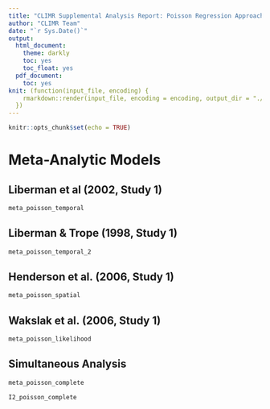 ```yaml
---
title: "CLIMR Supplemental Analysis Report: Poisson Regression Approach"
author: "CLIMR Team"
date: "`r Sys.Date()`"
output:
  html_document:
    theme: darkly
    toc: yes
    toc_float: yes
  pdf_document:
    toc: yes
knit: (function(input_file, encoding) {
    rmarkdown::render(input_file, encoding = encoding, output_dir = "./reports/")
  })
---
```


```r
knitr::opts_chunk$set(echo = TRUE)

```

# Meta-Analytic Models

## Liberman et al (2002, Study 1)

```r
meta_poisson_temporal
```

## Liberman & Trope (1998, Study 1)

```r
meta_poisson_temporal_2
```

## Henderson et al. (2006, Study 1)

```r
meta_poisson_spatial
```

## Wakslak et al. (2006, Study 1)

```r
meta_poisson_likelihood
```

## Simultaneous Analysis

```r
meta_poisson_complete
```

```r
I2_poisson_complete
```


